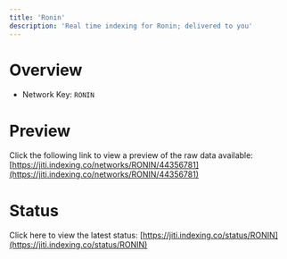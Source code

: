 ```yaml
---
title: 'Ronin'
description: 'Real time indexing for Ronin; delivered to you'
---
```


# Overview
- Network Key: `RONIN`

# Preview
Click the following link to view a preview of the raw data available: [https://jiti.indexing.co/networks/RONIN/44356781](https://jiti.indexing.co/networks/RONIN/44356781)

# Status
Click here to view the latest status: [https://jiti.indexing.co/status/RONIN](https://jiti.indexing.co/status/RONIN)
